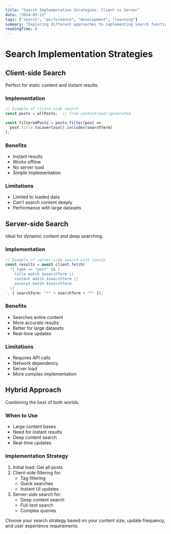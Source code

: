 ```yaml
---
title: "Search Implementation Strategies: Client vs Server"
date: "2024-03-23"
tags: ["search", "performance", "development", "learning"]
summary: "Exploring different approaches to implementing search functionality in modern web applications."
readingTime: 8
---
```


# Search Implementation Strategies

## Client-side Search
Perfect for static content and instant results.

### Implementation
```typescript
// Example of client-side search
const posts = allPosts;  // from contentlayer/generated

const filteredPosts = posts.filter(post => 
  post.title.toLowerCase().includes(searchTerm)
);
```

### Benefits
- Instant results
- Works offline
- No server load
- Simple implementation

### Limitations
- Limited to loaded data
- Can't search content deeply
- Performance with large datasets

## Server-side Search
Ideal for dynamic content and deep searching.

### Implementation
```typescript
// Example of server-side search with Sanity
const results = await client.fetch(`
  *[_type == "post" && (
    title match $searchTerm || 
    content match $searchTerm ||
    excerpt match $searchTerm
  )]
`, { searchTerm: "*" + searchTerm + "*" });
```

### Benefits
- Searches entire content
- More accurate results
- Better for large datasets
- Real-time updates

### Limitations
- Requires API calls
- Network dependency
- Server load
- More complex implementation

## Hybrid Approach
Combining the best of both worlds.

### When to Use
- Large content bases
- Need for instant results
- Deep content search
- Real-time updates

### Implementation Strategy
1. Initial load: Get all posts
2. Client-side filtering for:
   - Tag filtering
   - Quick searches
   - Instant UI updates
3. Server-side search for:
   - Deep content search
   - Full-text search
   - Complex queries

<Callout type="info">
  Choose your search strategy based on your content size, update frequency, and user experience requirements.
</Callout> 